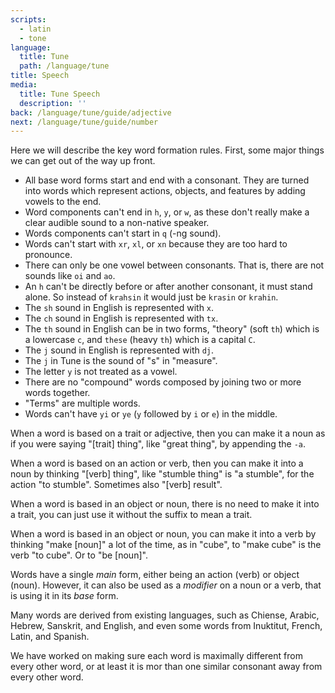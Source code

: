 ```yaml
---
scripts:
  - latin
  - tone
language:
  title: Tune
  path: /language/tune
title: Speech
media:
  title: Tune Speech
  description: ''
back: /language/tune/guide/adjective
next: /language/tune/guide/number
---
```


Here we will describe the key word formation rules. First, some major
things we can get out of the way up front.

- All base word forms start and end with a consonant. They are turned
  into words which represent actions, objects, and features by adding
  vowels to the end.
- Word components can't end in `h`, `y`, or `w`, as these don't really
  make a clear audible sound to a non-native speaker.
- Words components can't start in `q` (-ng sound).
- Words can't start with `xr`, `xl`, or `xn` because they are too hard
  to pronounce.
- There can only be one vowel between consonants. That is, there are not
  sounds like `oi` and `ao`.
- An `h` can't be directly before or after another consonant, it must
  stand alone. So instead of `krahsin` it would just be `krasin` or
  `krahin`.
- The `sh` sound in English is represented with `x`.
- The `ch` sound in English is represented with `tx`.
- The `th` sound in English can be in two forms, "theory" (soft `th`)
  which is a lowercase `c`, and `these` (heavy `th`) which is a capital
  `C`.
- The `j` sound in English is represented with `dj`.
- The `j` in Tune is the sound of "s" in "measure".
- The letter `y` is not treated as a vowel.
- There are no "compound" words composed by joining two or more words
  together.
- "Terms" are multiple words.
- Words can't have `yi` or `ye` (`y` followed by `i` or `e`) in the
  middle.

When a word is based on a trait or adjective, then you can make it a
noun as if you were saying "\[trait\] thing", like "great thing", by
appending the `-a`.

When a word is based on an action or verb, then you can make it into a
noun by thinking "\[verb\] thing", like "stumble thing" is "a stumble",
for the action "to stumble". Sometimes also "\[verb\] result".

When a word is based in an object or noun, there is no need to make it
into a trait, you can just use it without the suffix to mean a trait.

When a word is based in an object or noun, you can make it into a verb
by thinking "make \[noun\]" a lot of the time, as in "cube", to "make
cube" is the verb "to cube". Or to "be \[noun\]".

Words have a single _main_ form, either being an action (verb) or object
(noun). However, it can also be used as a _modifier_ on a noun or a
verb, that is using it in its _base_ form.

Many words are derived from existing languages, such as Chiense, Arabic,
Hebrew, Sanskrit, and English, and even some words from Inuktitut,
French, Latin, and Spanish.

We have worked on making sure each word is maximally different from
every other word, or at least it is mor than one similar consonant away
from every other word.
